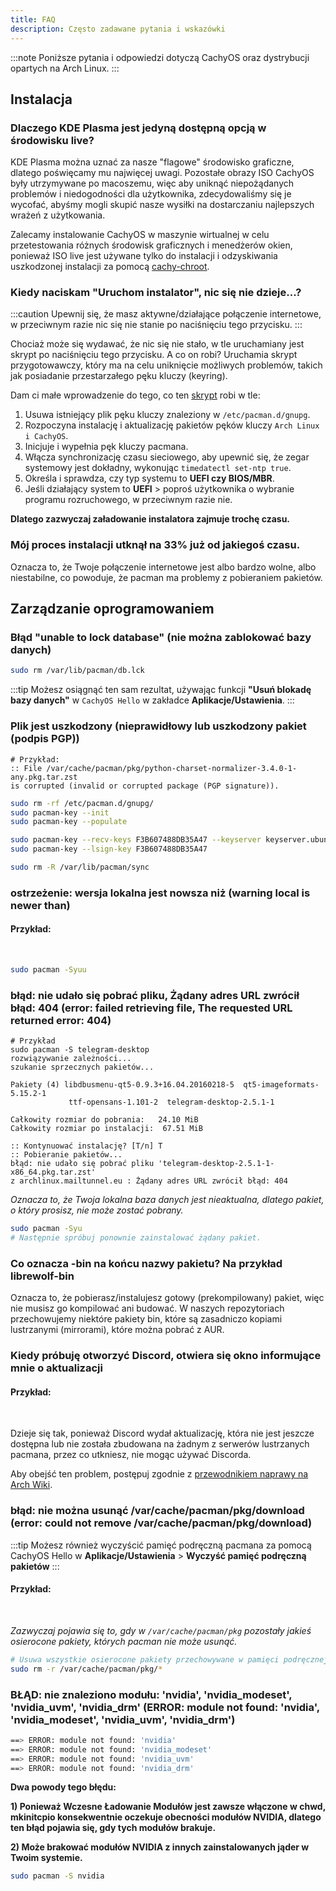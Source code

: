 ```yaml
---
title: FAQ
description: Często zadawane pytania i wskazówki
---
```



:::note
Poniższe pytania i odpowiedzi dotyczą CachyOS oraz dystrybucji opartych na Arch Linux.
:::

## Instalacja

### Dlaczego KDE Plasma jest jedyną dostępną opcją w środowisku live?

KDE Plasma można uznać za nasze "flagowe" środowisko graficzne, dlatego poświęcamy mu najwięcej uwagi. Pozostałe obrazy ISO CachyOS
były utrzymywane po macoszemu, więc aby uniknąć niepożądanych problemów i niedogodności dla użytkownika, zdecydowaliśmy się je wycofać, abyśmy mogli skupić nasze wysiłki na dostarczaniu
najlepszych wrażeń z użytkowania.

Zalecamy instalowanie CachyOS w maszynie wirtualnej w celu przetestowania różnych środowisk graficznych i menedżerów okien, ponieważ ISO live jest używane tylko
do instalacji i odzyskiwania uszkodzonej instalacji za pomocą [cachy-chroot](https://github.com/CachyOS/cachy-chroot).

### Kiedy naciskam "Uruchom instalator", nic się nie dzieje...?

:::caution
Upewnij się, że masz aktywne/działające połączenie internetowe, w przeciwnym razie nic się nie stanie po naciśnięciu tego przycisku.
:::

Chociaż może się wydawać, że nic się nie stało, w tle uruchamiany jest skrypt po naciśnięciu tego przycisku. A co on robi? Uruchamia skrypt przygotowawczy, który ma na celu uniknięcie możliwych problemów, takich jak posiadanie przestarzałego pęku kluczy (keyring).

Dam ci małe wprowadzenie do tego, co ten [skrypt](https://github.com/CachyOS/CachyOS-Live-ISO/blob/master/archiso/airootfs/usr/local/bin/calamares-online.sh) robi w tle:

<Steps>

1. Usuwa istniejący plik pęku kluczy znaleziony w `/etc/pacman.d/gnupg`.
2. Rozpoczyna instalację i aktualizację pakietów pęków kluczy `Arch Linux i CachyOS`.
3. Inicjuje i wypełnia pęk kluczy pacmana.
4. Włącza synchronizację czasu sieciowego, aby upewnić się, że zegar systemowy jest dokładny, wykonując `timedatectl set-ntp true`.
5. Określa i sprawdza, czy typ systemu to **UEFI czy BIOS/MBR**.
6. Jeśli działający system to **UEFI** > poproś użytkownika o wybranie programu rozruchowego, w przeciwnym razie nie.

</Steps>

**Dlatego zazwyczaj załadowanie instalatora zajmuje trochę czasu.**

### Mój proces instalacji utknął na 33% już od jakiegoś czasu.

Oznacza to, że Twoje połączenie internetowe jest albo bardzo wolne, albo niestabilne, co powoduje, że pacman ma problemy z pobieraniem pakietów.

## Zarządzanie oprogramowaniem

### Błąd "unable to lock database" (nie można zablokować bazy danych)
```sh
sudo rm /var/lib/pacman/db.lck
```
:::tip
Możesz osiągnąć ten sam rezultat, używając funkcji **"Usuń blokadę bazy danych"** w `CachyOS Hello` w zakładce **Aplikacje/Ustawienia**.
:::

### Plik jest uszkodzony (nieprawidłowy lub uszkodzony pakiet (podpis PGP))

```text
# Przykład:
:: File /var/cache/pacman/pkg/python-charset-normalizer-3.4.0-1-any.pkg.tar.zst
is corrupted (invalid or corrupted package (PGP signature)).
```

```sh title='Uruchom następujące polecenia'
sudo rm -rf /etc/pacman.d/gnupg/
sudo pacman-key --init
sudo pacman-key --populate

sudo pacman-key --recv-keys F3B607488DB35A47 --keyserver keyserver.ubuntu.com
sudo pacman-key --lsign-key F3B607488DB35A47

sudo rm -R /var/lib/pacman/sync
```

### ostrzeżenie: wersja lokalna jest nowsza niż (warning local is newer than)

#### Przykład:

<br />
<ImageComponent imgsrc={import('~/assets/images/update-warnings.png')} />

```sh title='Aby usunąć te ostrzeżenia, wykonaj następujące polecenie:'
sudo pacman -Syuu
```

### błąd: nie udało się pobrać pliku, Żądany adres URL zwrócił błąd: 404 (error: failed retrieving file, The requested URL returned error: 404)

```text
# Przykład
sudo pacman -S telegram-desktop
rozwiązywanie zależności...
szukanie sprzecznych pakietów...

Pakiety (4) libdbusmenu-qt5-0.9.3+16.04.20160218-5  qt5-imageformats-5.15.2-1
             ttf-opensans-1.101-2  telegram-desktop-2.5.1-1

Całkowity rozmiar do pobrania:   24.10 MiB
Całkowity rozmiar po instalacji:  67.51 MiB

:: Kontynuować instalację? [T/n] T
:: Pobieranie pakietów...
błąd: nie udało się pobrać pliku 'telegram-desktop-2.5.1-1-x86_64.pkg.tar.zst'
z archlinux.mailtunnel.eu : Żądany adres URL zwrócił błąd: 404
```

*Oznacza to, że Twoja lokalna baza danych jest nieaktualna, dlatego pakiet, o który prosisz, nie może zostać pobrany.*

```sh title='Odśwież bazę pakietów i wykonaj pełną aktualizację:'
sudo pacman -Syu
# Następnie spróbuj ponownie zainstalować żądany pakiet.
```

### Co oznacza -bin na końcu nazwy pakietu? Na przykład librewolf-bin

Oznacza to, że pobierasz/instalujesz gotowy (prekompilowany) pakiet, więc nie musisz go kompilować ani budować.
W naszych repozytoriach przechowujemy niektóre pakiety bin, które są zasadniczo kopiami lustrzanymi (mirrorami), które można pobrać z AUR.

### Kiedy próbuję otworzyć Discord, otwiera się okno informujące mnie o aktualizacji

#### Przykład:

<br />
<ImageComponent imgsrc={import('~/assets/images/discord-update.png')} />

Dzieje się tak, ponieważ Discord wydał aktualizację, która nie jest jeszcze dostępna lub nie została zbudowana na żadnym z serwerów lustrzanych pacmana, przez co utkniesz,
nie mogąc używać Discorda.

Aby obejść ten problem, postępuj zgodnie z [przewodnikiem naprawy na Arch Wiki](<https://wiki.archlinux.org/title/Discord#Discord_asks_for_an_update_not_yet_available_in_the_repository>).


### błąd: nie można usunąć /var/cache/pacman/pkg/download (error: could not remove /var/cache/pacman/pkg/download)

:::tip
Możesz również wyczyścić pamięć podręczną pacmana za pomocą CachyOS Hello w **Aplikacje/Ustawienia** > **Wyczyść pamięć podręczną pakietów**
:::

#### Przykład:

<br />
<ImageComponent imgsrc={import('~/assets/images/pacman-cache-error.png')} />

*Zazwyczaj pojawia się to, gdy w `/var/cache/pacman/pkg` pozostały jakieś osierocone pakiety, których pacman nie może usunąć.*

```sh title='Uruchom następujące polecenie, aby to naprawić'
# Usuwa wszystkie osierocone pakiety przechowywane w pamięci podręcznej pkg.
sudo rm -r /var/cache/pacman/pkg/*
```

### BŁĄD: nie znaleziono modułu: 'nvidia', 'nvidia_modeset', 'nvidia_uvm', 'nvidia_drm' (ERROR: module not found: 'nvidia', 'nvidia_modeset', 'nvidia_uvm', 'nvidia_drm')

```sh title='Przykład'
==> ERROR: module not found: 'nvidia'
==> ERROR: module not found: 'nvidia_modeset'
==> ERROR: module not found: 'nvidia_uvm'
==> ERROR: module not found: 'nvidia_drm'
```

**Dwa powody tego błędu:**

**1) Ponieważ Wczesne Ładowanie Modułów jest zawsze włączone w chwd, mkinitcpio konsekwentnie oczekuje obecności modułów NVIDIA, dlatego ten błąd pojawia się, gdy tych modułów brakuje.**

**2) Może brakować modułów NVIDIA z innych zainstalowanych jąder w Twoim systemie.**

```sh title='Zainstaluj następujący pakiet, aby naprawić ten błąd'
sudo pacman -S nvidia
```
